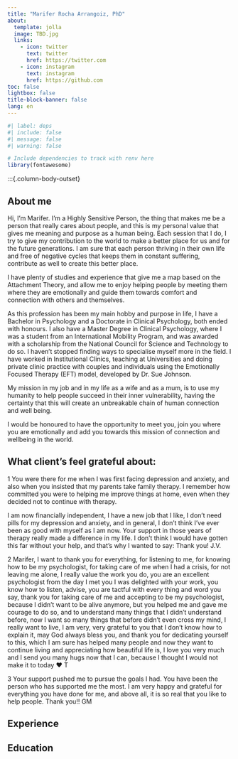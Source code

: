 ```yaml
---
title: "Marifer Rocha Arrangoiz, PhD"
about:
  template: jolla
  image: TBD.jpg
  links:
    - icon: twitter
      text: twitter
      href: https://twitter.com
    - icon: instagram
      text: instagram
      href: https://github.com
toc: false
lightbox: false
title-block-banner: false
lang: en
---
```


```r
#| label: deps
#| include: false
#| message: false
#| warning: false

# Include dependencies to track with renv here
library(fontawesome)
```

:::{.column-body-outset}

## About me


Hi, I'm Marifer. I'm a Highly Sensitive Person, the thing that makes me be a person that really cares about people, and this is my personal value that gives me meaning and purpose as a human being. Each session that I do, I try to give my contribution to the world to make a better place for us and for the future generations. I am sure that each person thriving in their own life and free of negative cycles that keeps them in constant suffering, contribute as well to create this better place.  

I have plenty of studies and experience that give me a map based on the Attachment Theory, and allow me to enjoy helping people by meeting them where they are emotionally and guide them towards comfort and connection with others and themselves. 

As this profession has been my main hobby and purpose in life, I have a Bachelor in Psychology and a Doctorate in Clinical Psychology, both ended with honours. I also have a Master Degree in Clinical Psychology, where I was a student from an International Mobility Program, and was awarded with a scholarship from the National Council for Science and Technology to do so. I haven't stopped finding ways to specialise myself more in the field. I have worked in Institutional Clinics, teaching at Universities and doing private clinic practice with couples and individuals using the Emotionally Focused Therapy (EFT) model, developed by Dr. Sue Johnson.

My mission in my job and in my life as a wife and as a mum, is to use my humanity to help people succeed in their inner vulnerability, having the certainty that this will create an unbreakable chain of human connection and well being. 

I would be honoured to have the opportunity to meet you, join you where you are emotionally and add you towards this mission of connection and wellbeing in the world. 

## What client's feel grateful about:

::: {.callout-note appearance="simple"}

1 You were there for me when I was first facing depression and anxiety, and also when you insisted that my parents take family therapy. I remember how committed you were to helping me improve things at home, even when they decided not to continue with therapy.

I am now financially independent, I have a new job that I like, I don't need pills for my depression and anxiety, and in general, I don't think I've ever been as good with myself as I am now. Your support in those years of therapy really made a difference in my life. I don't think I would have gotten this far without your help, and that's why I wanted to say: Thank you! J.V.

:::
::: {.callout-note appearance="minimal}
2 Marifer, I want to thank you for everything, for listening to me, for knowing how to be my psychologist, for taking care of me when I had a crisis, for not leaving me alone, I really value the work you do, you are an excellent psychologist from the day I met you I was delighted with your work, you know how to listen, advise, you are tactful with every thing and word you say, thank you for taking care of me and accepting to be my psychologist, because I didn't want to be alive anymore, but you helped me and gave me courage to do so, and to understand many things that I didn't understand before, now I want so many things that before didn't even cross my mind, I really want to live, I am very, very grateful to you that I don't know how to explain it, may God always bless you, and thank you for dedicating yourself to this, which I am sure has helped many people and now they want to continue living and appreciating how beautiful life is, I love you very much and I send you many hugs now that I can, because I thought I would not make it to today ❤️ T

:::

3 Your support pushed me to pursue the goals I had. You have been the person who has supported me the most. I am very happy and grateful for everything you have done for me, and above all, it is so real that you like to help people. Thank you!! GM

## Experience

## Education

